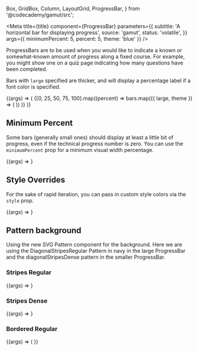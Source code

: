   Box,
  GridBox,
  Column,
  LayoutGrid,
  ProgressBar,
} from '@codecademy/gamut/src';


<Meta
  title={title}
  component={ProgressBar}
  parameters={{
    subtitle: 'A horizontal bar for displaying progress',
    source: 'gamut',
    status: 'volatile',
  }}
  args={{ minimumPercent: 5, percent: 5, theme: 'blue' }}
/>

ProgressBars are to be used when you would like to indicate a known or
somewhat-known amount of progress along a fixed course. For example, you
might show one on a quiz page indicating how many questions have been
completed.

Bars with `large` specified are thicker, and will display a
percentage label if a font color is specified.

<Canvas>
  <Story name="ProgressBar">
    {(args) => (
      <LayoutGrid columnGap="sm" rowGap="sm">
        {[0, 25, 50, 75, 100].map((percent) =>
          bars.map(({ large, theme }) => (
            <Column key={[percent, large, theme].join()} size={6}>
              <ProgressBar large={large} percent={percent} theme={theme} />
            </Column>
          ))
        )}
      </LayoutGrid>
    )}
  </Story>
</Canvas>

<Props story="ProgressBar" />

## Minimum Percent

Some bars (generally small ones) should display at least a little bit of
progress, even if the technical progress number is zero. You can use the
`minimumPercent` prop for a minimum visual width percentage.

<Canvas>
  <Story name="Minimum Percentage">{(args) => <ProgressBar {...args} />}</Story>
</Canvas>

## Style Overrides

For the sake of rapid iteration, you can pass in custom style colors via the
`style` prop.

<Canvas>
  <Story
    name="Style Overrides"
    args={{
      style: {
        backgroundColor: colors.red[900],
        barColor: colors.red[600],
        fontColor: colors.white,
      },
    }}
  >
    {(args) => <ProgressBar {...args} />}
  </Story>
</Canvas>

## Pattern background

Using the new SVG Pattern component for the background. Here we are using the DiagonalStripesRegular Pattern in navy in the large ProgressBar and the diagonalStripesDense pattern in the smaller ProgressBar.

### Stripes Regular

<Canvas column={2}>
  <Story
    name="Stripe - Regular"
    args={{
      pattern: 'diagonalStripesRegular',
      large: true,
      percent: 50,
      theme: 'yellow',
    }}
  >
    {(args) => <ProgressBar {...args} />}
  </Story>
</Canvas>

### Stripes Dense

<Canvas>
  <Story
    name="Stripe - Dense"
    args={{
      pattern: 'diagonalStripesDense',
      large: true,
      percent: 50,
      theme: 'blue',
    }}
  >
    {(args) => <ProgressBar {...args} />}
  </Story>
</Canvas>

### Bordered Regular

<Canvas column={2}>
  <Story
    name="Bordered - Regular"
    args={{
      percent: 50,
      theme: 'bordered',
      width: '150px',
    }}
  >
    {(args) => (
      <GridBox alignContent="center" height="8rem" backgroundColor="navy">
        <Box padding="2rem">
          <ProgressBar {...args} />
        </Box>
      </GridBox>
    )}
  </Story>
</Canvas>
